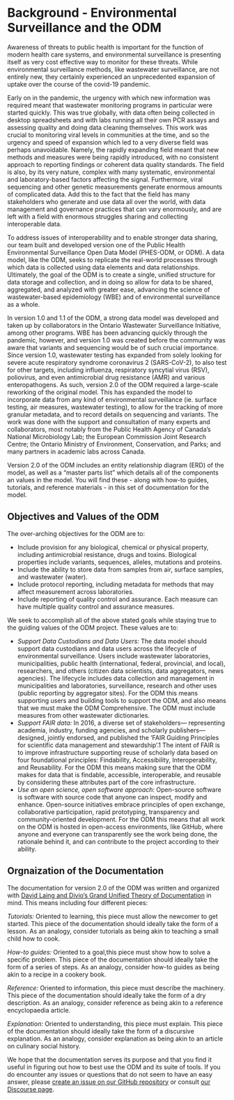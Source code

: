 # Background - Environmental Surveillance and the ODM {.unnumbered}

Awareness of threats to public health is important for the function of modern health care systems, and environmental surveillance is presenting itself as very cost effective way to monitor for these threats. While environmental surveillance methods, like wastewater surveillance, are not entirely new, they certainly experienced an unprecedented expansion of uptake over the course of the covid-19 pandemic. 

Early on in the pandemic, the urgency with which new information was required meant that wastewater monitoring programs in particular were started quickly. This was true globally, with data often being collected in desktop spreadsheets and with labs running all their own PCR assays and assessing quality and doing data cleaning themselves. This work was crucial to monitoring viral levels in communities at the time, and so the urgency and speed of expansion which led to a very diverse field was perhaps unavoidable. Namely, the rapidly expanding field meant that new methods and measures were being rapidly introduced, with no consistent approach to reporting findings or coherent data quality standards. The field is also, by its very nature, complex with many systematic, environmental and laboratory-based factors affecting the signal. Furthermore, viral sequencing and other genetic measurements generate enormous amounts of complicated data. Add this to the fact that the field has many stakeholders who generate and use data all over the world, with data management and governance practices that can vary enormously, and are left with a field with enormous struggles sharing and collecting interoperable data.

To address issues of interoperability and to enable stronger data sharing, our team built and developed version one of the Public Health Environmental Surveillance Open Data Model (PHES-ODM, or ODM). A data model, like the ODM, seeks to replicate the real-world processes through which data is collected using data elements and data relationships. Ultimately, the goal of the ODM is to create a single, unified structure for data storage and collection, and in doing so allow for data to be shared, aggregated, and analyzed with greater ease, advancing the science of wastewater-based epidemiology (WBE) and of environmental surveillance as a whole. 

In version 1.0 and 1.1 of the ODM, a strong data model was developed and taken up by collaborators in the Ontario Wastewater Surveillance Initiative, among other programs. WBE has been advancing quickly through the pandemic, however, and version 1.0 was created before the community was aware that variants and sequencing would be of such crucial importance. Since version 1.0, wastewater testing has expanded from solely looking for severe acute respiratory syndrome coronavirus 2 (SARS-CoV-2), to also test for other targets, including influenza, respiratory syncytial virus (RSV), poliovirus, and even antimicrobial drug resistance (AMR) and various enteropathogens. As such, version 2.0 of the ODM required a large-scale reworking of the original model. This has expanded the model to incorporate data from any kind of environmental surveillance (ie. surface testing, air measures, wastewater testing), to allow for the tracking of more granular metadata, and to record details on sequencing and variants. The work was done with the support and consultation of many experts and collaborators, most notably from the Public Health Agency of Canada's National Microbiology Lab; the European Commission Joint Research Centre; the Ontario Ministry of Environment, Conservation, and Parks; and many partners in academic labs across Canada. 

Version 2.0 of the ODM includes an entity relationship diagram (ERD) of the model, as well as a "master parts list" which details all of the components an values in the model. You will find these - along with how-to guides, tutorials, and reference materials - in this set of documentation for the model. 

## Objectives and Values of the ODM

The over-arching objectives for the ODM are to:

- Include provision for any biological, chemical or physical property, including antimicrobial resistance, drugs and toxins. Biological properties include variants, sequences, alleles, mutations and proteins.
- Include the ability to store data from samples from air, surface samples, and wastewater (water).
- Include protocol reporting, including metadata for methods that may affect measurement across laboratories.
- Include reporting of quality control and assurance. Each measure can have multiple quality control and assurance measures.

We seek to accomplish all of the above stated goals while staying true to the guiding values of the ODM project. These values are to:

- *Support Data Custodians and Data Users:* The data model should support data custodians and data users across the lifecycle of environmental surveillance. Users include wastewater laboratories, municipalities, public health (international, federal, provincial, and local), researchers, and others (citizen data scientists, data aggregators, news agencies). The lifecycle includes data collection and management in municipalities and laboratories, surveillance, research and other uses (public reporting by aggregator sites). For the ODM this means supporting users and building tools to support the ODM, and also means that we must make the ODM Comprehensive. The ODM must include measures from other wastewater dictionaries.
- *Support FAIR data:* In 2016, a diverse set of stakeholders— representing academia, industry, funding agencies, and scholarly publishers—designed, jointly endorsed, and published the ‘FAIR Guiding Principles for scientific data management and stewardship’.1 The intent of FAIR is to improve infrastructure supporting reuse of scholarly data based on four foundational principles: Findability, Accessibility, Interoperability, and Reusability. For the ODM this means making sure that the ODM makes for data that is findable, accessible, interoperable, and reusable by considering these attributes part of the core infrastructure.
- *Use an open science, open software approach:* Open-source software is software with source code that anyone can inspect, modify and enhance. Open-source initiatives embrace principles of open exchange, collaborative participation, rapid prototyping, transparency and community-oriented development. For the ODM this means that all work on the ODM is hosted in open-access environments, like GitHub, where anyone and everyone can transparently see the work being done, the rationale behind it, and can contribute to the project according to their ability.

## Orgnaization of the Documentation

The documentation for version 2.0 of the ODM was written and organized with [David Laing and Divio's Grand Unified Theory of Documentation](https://documentation.divio.com/#:~:text=The%20Grand%20Unified%20Theory%20of,guides%2C%20technical%20reference%20and%20explanation.) in mind. This means including four different pieces:

*Tutorials:* Oriented to learning, this piece must allow the newcomer to get started. This piece of the documentation should ideally take the form of a lesson. As an analogy, consider tutorials as being akin to teaching a small child how to cook.

*How-to guides:* Oriented to a goal,this piece must show how to solve a specific problem. This piece of the documentation should ideally take the form of a series of steps. As an analogy, consider how-to guides as being akin to a recipe in a cookery book.

*Reference:* Oriented to information, this piece must describe the machinery. This piece of the documentation should ideally take the form of a dry description. As an analogy, consider reference as being akin to a reference encyclopaedia article.

*Explanation:* Oriented to understanding, this piece must explain. This piece of the documentation should ideally take the form of a discursive explanation. As an analogy, consider explanation as being akin to an article on culinary social history.

We hope that the documentation serves its purpose and that you find it useful in figuring out how to best use the ODM and its suite of tools. If you do encounter any issues or questions that do not seem to have an easy answer, please [create an issue on our GitHub repository](https://github.com/Big-Life-Lab/PHES-ODM) or consult [our Discourse page](https://odm.discourse.group/).





